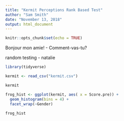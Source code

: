 ```yaml
---
title: "Kermit Perceptions Rank Based Test"
author: "Sam Smith"
date: "November 13, 2018"
output: html_document
---
```


```r
knitr::opts_chunk$set(echo = TRUE)
```

Bonjour mon amie! - Comment-vas-tu? 

random testing - natalie

```r
library(tidyverse)

kermit <- read_csv("kermit.csv")

kermit

frog_hist <- ggplot(kermit, aes( x = Score.pre)) + 
  geom_histogram(bins = 4) +
  facet_wrap(~Gender)
 
frog_hist
```

